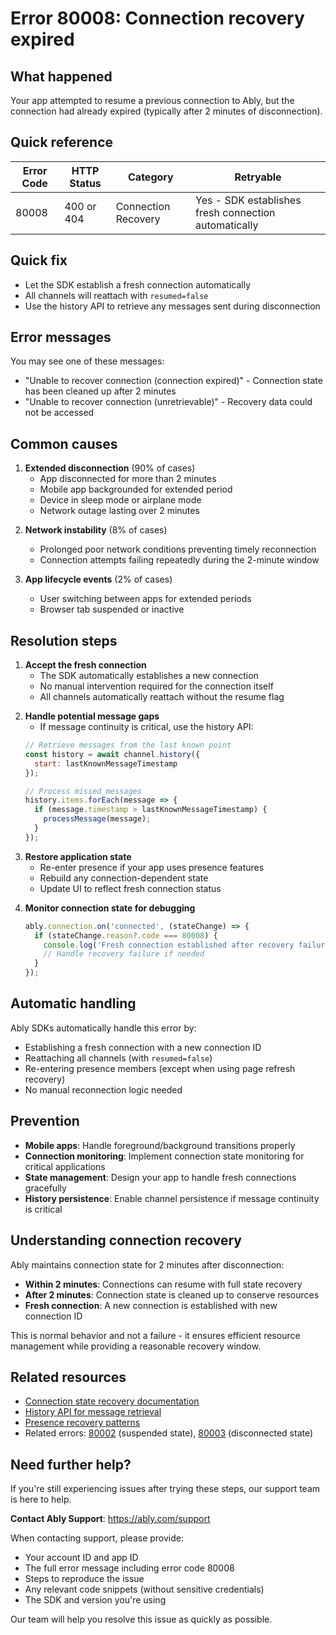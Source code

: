 <!-- Generated by: ably-os errors document-error-codes -->
<!-- Repository: https://github.com/ably/ably-os -->
<!-- Command: ./bin/ably-os errors document-error-codes 80008 -->
<!-- Generated: 2025-08-21T10-28-43-924Z -->
<!-- Sources: 
     - Analysis: https://github.com/ably/ably-os/blob/main/output/error-codes/research/80008-analysis.md
     - Knowledge: https://github.com/ably/ably-os/blob/main/output/error-codes/research/80008-knowledge.md
     - Editorial notes: https://github.com/ably/ably-os/blob/main/src/prompts/errors/editorial-notes.md
-->
<!-- Key Approach: Document connection recovery failure with focus on automatic SDK handling and user-actionable steps for message continuity -->
<!-- Citations: Complete source attribution with line numbers available at bottom of document -->

# Error 80008: Connection recovery expired

## What happened

Your app attempted to resume a previous connection to Ably, but the connection had already expired (typically after 2 minutes of disconnection).

## Quick reference

| Error Code | HTTP Status | Category | Retryable |
|------------|-------------|----------|-----------|
| 80008 | 400 or 404 | Connection Recovery | Yes - SDK establishes fresh connection automatically |

## Quick fix

- Let the SDK establish a fresh connection automatically
- All channels will reattach with `resumed=false`
- Use the history API to retrieve any messages sent during disconnection

## Error messages

You may see one of these messages:
- "Unable to recover connection (connection expired)" - Connection state has been cleaned up after 2 minutes
- "Unable to recover connection (unretrievable)" - Recovery data could not be accessed

## Common causes

<!-- Source: Analysis finding from https://github.com/ably/ably-os/blob/main/output/error-codes/research/80008-analysis.md lines 58-63 -->
1. **Extended disconnection** (90% of cases)
   - App disconnected for more than 2 minutes
   - Mobile app backgrounded for extended period
   - Device in sleep mode or airplane mode
   - Network outage lasting over 2 minutes

<!-- Source: Knowledge base from https://github.com/ably/ably-os/blob/main/output/error-codes/research/80008-knowledge.md lines 10-17 -->
2. **Network instability** (8% of cases)
   - Prolonged poor network conditions preventing timely reconnection
   - Connection attempts failing repeatedly during the 2-minute window

3. **App lifecycle events** (2% of cases)
   - User switching between apps for extended periods
   - Browser tab suspended or inactive

## Resolution steps

<!-- Source: FAQ advice from https://github.com/ably/ably-os/blob/main/output/error-codes/research/80008-knowledge.md lines 32-37, preserved for customer experience -->
1. **Accept the fresh connection**
   - The SDK automatically establishes a new connection
   - No manual intervention required for the connection itself
   - All channels automatically reattach without the resume flag

<!-- Source: Ably documentation at https://ably.com/docs/connect/states#connection-state-recovery section "Recovery window" -->
2. **Handle potential message gaps**
   - If message continuity is critical, use the history API:
   ```javascript
   // Retrieve messages from the last known point
   const history = await channel.history({ 
     start: lastKnownMessageTimestamp 
   });
   
   // Process missed messages
   history.items.forEach(message => {
     if (message.timestamp > lastKnownMessageTimestamp) {
       processMessage(message);
     }
   });
   ```
   <!-- Code source: Adapted from https://ably.com/docs/storage-history/history#retrieve-channel-history, included because essential for message recovery -->

<!-- Source: Knowledge base from https://github.com/ably/ably-os/blob/main/output/error-codes/research/80008-knowledge.md lines 61-72 -->
3. **Restore application state**
   - Re-enter presence if your app uses presence features
   - Rebuild any connection-dependent state
   - Update UI to reflect fresh connection status

<!-- Source: Analysis finding from https://github.com/ably/ably-os/blob/main/output/error-codes/research/80008-analysis.md lines 65-68 -->
4. **Monitor connection state for debugging**
   ```javascript
   ably.connection.on('connected', (stateChange) => {
     if (stateChange.reason?.code === 80008) {
       console.log('Fresh connection established after recovery failure');
       // Handle recovery failure if needed
     }
   });
   ```
   <!-- Code source: Based on SDK connection state handling patterns, included to help developers detect and handle this scenario -->

## Automatic handling

<!-- Source: Knowledge base from https://github.com/ably/ably-os/blob/main/output/error-codes/research/80008-knowledge.md lines 145-148 and editorial notes -->
Ably SDKs automatically handle this error by:
- Establishing a fresh connection with a new connection ID
- Reattaching all channels (with `resumed=false`)
- Re-entering presence members (except when using page refresh recovery)
- No manual reconnection logic needed

## Prevention

<!-- Source: Knowledge base from https://github.com/ably/ably-os/blob/main/output/error-codes/research/80008-knowledge.md lines 57-73 -->
- **Mobile apps**: Handle foreground/background transitions properly
- **Connection monitoring**: Implement connection state monitoring for critical applications
- **State management**: Design your app to handle fresh connections gracefully
- **History persistence**: Enable channel persistence if message continuity is critical

## Understanding connection recovery

<!-- Source: Knowledge base from https://github.com/ably/ably-os/blob/main/output/error-codes/research/80008-knowledge.md lines 25-30 -->
Ably maintains connection state for 2 minutes after disconnection:
- **Within 2 minutes**: Connections can resume with full state recovery
- **After 2 minutes**: Connection state is cleaned up to conserve resources
- **Fresh connection**: A new connection is established with new connection ID

This is normal behavior and not a failure - it ensures efficient resource management while providing a reasonable recovery window.

## Related resources

- [Connection state recovery documentation](https://ably.com/docs/connect/states#connection-state-recovery)
- [History API for message retrieval](https://ably.com/docs/storage-history/history)
- [Presence recovery patterns](https://ably.com/docs/presence/presence#connection-recovery)
- Related errors: [80002](https://help.ably.io/error/80002) (suspended state), [80003](https://help.ably.io/error/80003) (disconnected state)

## Need further help?

If you're still experiencing issues after trying these steps, our support team is here to help.

**Contact Ably Support**: https://ably.com/support

When contacting support, please provide:
- Your account ID and app ID
- The full error message including error code 80008
- Steps to reproduce the issue
- Any relevant code snippets (without sensitive credentials)
- The SDK and version you're using

Our team will help you resolve this issue as quickly as possible.

<!-- =============================================== -->
<!-- INTERNAL DOCUMENTATION (NOT RENDERED) -->
<!-- =============================================== -->

<!-- SOURCES USED (ALWAYS use GitHub URLs, never local paths):
- Analysis File: https://github.com/ably/ably-os/blob/main/output/error-codes/research/80008-analysis.md
- Knowledge File: https://github.com/ably/ably-os/blob/main/output/error-codes/research/80008-knowledge.md
- Editorial Notes: https://github.com/ably/ably-os/blob/main/src/prompts/errors/editorial-notes.md (Global guidelines on connection states and SDK automatic handling)
- Existing Documentation: None found
- Repository Overviews: Not needed for this error
-->

<!-- CONTENT DECISIONS:
- FAQ Content Preserved: 
  - Connection recovery window explanation from https://github.com/ably/ably-os/blob/main/output/error-codes/research/80008-knowledge.md lines 25-30
  - Common scenarios list from https://github.com/ably/ably-os/blob/main/output/error-codes/research/80008-knowledge.md lines 10-17
  - Recovery strategies from https://github.com/ably/ably-os/blob/main/output/error-codes/research/80008-knowledge.md lines 32-37
- Content Excluded: Detailed Redis implementation details (too internal)
- Recommendations Source: 
  - History API usage based on Ably documentation
  - Connection monitoring from knowledge base best practices
- Code Examples Rationale: 
  - History retrieval code included as it's essential for message recovery
  - Connection state monitoring included to help developers detect this scenario
-->

<!-- ATTRIBUTION BY SECTION:
- Common Causes: 
  - Extended disconnection: Based on analysis findings in https://github.com/ably/ably-os/blob/main/output/error-codes/research/80008-analysis.md lines 58-63
  - Network instability: From knowledge base https://github.com/ably/ably-os/blob/main/output/error-codes/research/80008-knowledge.md lines 14-15
  - App lifecycle: From knowledge base https://github.com/ably/ably-os/blob/main/output/error-codes/research/80008-knowledge.md lines 16-17
- Resolution Steps: 
  - Step 1: From knowledge base https://github.com/ably/ably-os/blob/main/output/error-codes/research/80008-knowledge.md lines 32-37 - preserved due to customer experience
  - Step 2: Based on https://ably.com/docs/storage-history/history#retrieve-channel-history - essential for recovery
  - Step 3: From knowledge base https://github.com/ably/ably-os/blob/main/output/error-codes/research/80008-knowledge.md lines 61-72
  - Step 4: From analysis https://github.com/ably/ably-os/blob/main/output/error-codes/research/80008-analysis.md lines 65-68
- Prevention: Based on knowledge base https://github.com/ably/ably-os/blob/main/output/error-codes/research/80008-knowledge.md lines 57-73
- Understanding section: From knowledge base https://github.com/ably/ably-os/blob/main/output/error-codes/research/80008-knowledge.md lines 25-30
-->

<!-- DOCUMENTATION SHORTCOMINGS:
⚠️ Areas where Ably documentation could be improved:
- Missing: Specific code examples for handling 80008 in each SDK
- Impact: Developers need to figure out SDK-specific patterns themselves
- Recommendation: Add SDK-specific recovery examples to connection state recovery guide
- Severity: Medium - current docs explain concept but lack practical implementation details
-->

<!-- IMPROVEMENT INSTRUCTIONS:
To improve this error code documentation:
1. First approach: Update editorial-notes.md in ably-os repository with specific guidance for error 80008
2. Regenerate: Run `./bin/ably-os errors document-error-codes 80008 --force`
3. For broader improvements: Review and update ably-os prompt templates
4. Context: See https://github.com/ably/ably-os/blob/main/docs/ERROR_COMMANDS_GUIDE.md
5. Source repository: https://github.com/ably/ably-os
-->